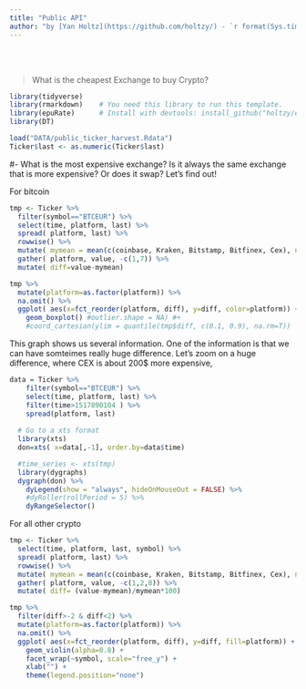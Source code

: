 ```yaml
---
title: "Public API"
author: "by [Yan Holtz](https://github.com/holtzy/) - `r format(Sys.time(), '%d %B %Y')`"
---
```


<br><br>



> What is the cheapest Exchange to buy Crypto?


```r
library(tidyverse)
library(rmarkdown)    # You need this library to run this template.
library(epuRate)      # Install with devtools: install_github("holtzy/epuRate", force=TRUE)
library(DT)
```


```r
load("DATA/public_ticker_harvest.Rdata")
Ticker$last <- as.numeric(Ticker$last)
```












#- What is the most expensive exchange?
Is it always the same exchange that is more expensive? Or does it swap? Let's find out!

For bitcoin
```r
tmp <- Ticker %>%
  filter(symbol=="BTCEUR") %>%
  select(time, platform, last) %>% 
  spread( platform, last) %>%
  rowwise() %>%
  mutate( mymean = mean(c(coinbase, Kraken, Bitstamp, Bitfinex, Cex), na.rm=T)) %>%
  gather( platform, value, -c(1,7)) %>% 
  mutate( diff=value-mymean) 

tmp %>%
  mutate(platform=as.factor(platform)) %>%
  na.omit() %>%
  ggplot( aes(x=fct_reorder(platform, diff), y=diff, color=platform)) +
    geom_boxplot() #outlier.shape = NA) #+
    #coord_cartesian(ylim = quantile(tmp$diff, c(0.1, 0.9), na.rm=T))
```

This graph shows us several information.
One of the information is that we can have somteimes really huge difference.
Let's zoom on a huge difference, where CEX is about 200$ more expensive,

```r

data = Ticker %>% 
    filter(symbol=="BTCEUR") %>%
    select(time, platform, last) %>%
    filter(time>1517890104 ) %>%
    spread(platform, last)
  
  # Go to a xts format
  library(xts)
  don=xts( x=data[,-1], order.by=data$time)

  #time_series <- xts(tmp)
  library(dygraphs)
  dygraph(don) %>%
    dyLegend(show = "always", hideOnMouseOut = FALSE) %>%
    #dyRoller(rollPeriod = 5) %>%
    dyRangeSelector()
```





For all other crypto
```r
tmp <- Ticker %>%
  select(time, platform, last, symbol) %>% 
  spread( platform, last) %>%
  rowwise() %>%
  mutate( mymean = mean(c(coinbase, Kraken, Bitstamp, Bitfinex, Cex), na.rm=T)) %>%
  gather( platform, value, -c(1,2,8)) %>% 
  mutate( diff= (value-mymean)/mymean*100) 

tmp %>%
  filter(diff>-2 & diff<2) %>%
  mutate(platform=as.factor(platform)) %>%
  na.omit() %>%
  ggplot( aes(x=fct_reorder(platform, diff), y=diff, fill=platform)) +
    geom_violin(alpha=0.8) +
    facet_wrap(~symbol, scale="free_y") +
    xlab("") +
    theme(legend.position="none")
```













